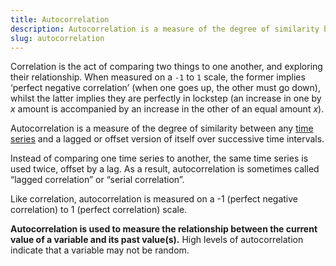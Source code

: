 ```yaml
---
title: Autocorrelation
description: Autocorrelation is a measure of the degree of similarity between any time series and a lagged or offset version of itself over successive time intervals.
slug: autocorrelation
---
```


Correlation is the act of comparing two things to one another, and exploring their relationship. When measured on a `-1` to `1` scale, the former implies ‘perfect negative correlation’ (when one goes up, the other must go down), whilst the latter implies they are perfectly in lockstep (an increase in one by _x_ amount is accompanied by an increase in the other of an equal amount _x_).

Autocorrelation is a measure of the degree of similarity between any [time series](https://hash.ai/wiki/time-series) and a lagged or offset version of itself over successive time intervals.

Instead of comparing one time series to another, the same time series is used twice, offset by a lag. As a result, autocorrelation is sometimes called “lagged correlation” or “serial correlation”.

Like correlation, autocorrelation is measured on a -1 (perfect negative correlation) to 1 (perfect correlation) scale.

**Autocorrelation is used to measure the relationship between the current value of a variable and its past value(s).** High levels of autocorrelation indicate that a variable may not be random.
